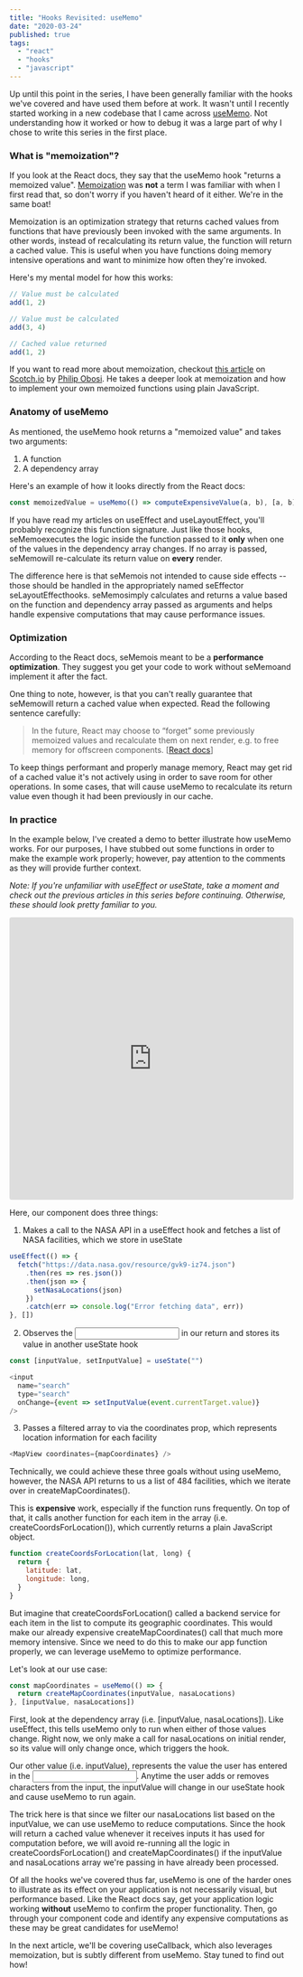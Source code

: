 ```yaml
---
title: "Hooks Revisited: useMemo"
date: "2020-03-24"
published: true
tags:
  - "react"
  - "hooks"
  - "javascript"
---
```



Up until this point in <Link to="/hooks-revisited">the series</Link>, I have been generally familiar with the hooks we've covered and have used them before at work. It wasn't until I recently started working in a new codebase that I came across [useMemo](https://reactjs.org/docs/hooks-reference.html#usememo). Not understanding how it worked or how to debug it was a large part of why I chose to write this series in the first place.

### What is "memoization"?

If you look at the React docs, they say that the useMemo hook "returns a memoized value". [Memoization](https://en.wikipedia.org/wiki/Memoization) was **not** a term I was familiar with when I first read that, so don't worry if you haven't heard of it either. We're in the same boat!

Memoization is an optimization strategy that returns cached values from functions that have previously been invoked with the same arguments. In other words, instead of recalculating its return value, the function will return a cached value. This is useful when you have functions doing memory intensive operations and want to minimize how often they're invoked.

Here's my mental model for how this works:

```javascript
// Value must be calculated
add(1, 2)

// Value must be calculated
add(3, 4)

// Cached value returned
add(1, 2)
```

If you want to read more about memoization, checkout [this article](https://scotch.io/tutorials/understanding-memoization-in-javascript#toc-a-functional-approach) on [Scotch.io](https://scotch.io) by [Philip Obosi](https://twitter.com/worldclassdev). He takes a deeper look at memoization and how to implement your own memoized functions using plain JavaScript.

### Anatomy of useMemo

As mentioned, the useMemo hook returns a "memoized value" and takes two arguments:

1. A function
2. A dependency array

Here's an example of how it looks directly from the React docs:

```javascript
const memoizedValue = useMemo(() => computeExpensiveValue(a, b), [a, b])
```

If you have read my articles on <Link to="/hooks-useeffect">useEffect</Link> and <Link to="/hooks-uselayouteffect">useLayoutEffect</Link>, you'll probably recognize this function signature. Just like those hooks, seMemoexecutes the logic inside the function passed to it **only** when one of the values in the dependency array changes. If no array is passed, seMemowill re-calculate its return value on **every** render.

The difference here is that seMemois not intended to cause side effects -- those should be handled in the appropriately named seEffector seLayoutEffecthooks. seMemosimply calculates and returns a value based on the function and dependency array passed as arguments and helps handle expensive computations that may cause performance issues.

### Optimization

According to the React docs, seMemois meant to be a **performance optimization**. They suggest you get your code to work without seMemoand implement it after the fact.

One thing to note, however, is that you can't really guarantee that seMemowill return a cached value when expected. Read the following sentence carefully:

> In the future, React may choose to “forget” some previously memoized values and recalculate them on next render, e.g. to free memory for offscreen components. [[React docs](https://reactjs.org/docs/hooks-reference.html#usememo)]

To keep things performant and properly manage memory, React may get rid of a cached value it's not actively using in order to save room for other operations. In some cases, that will cause useMemo to recalculate its return value even though it had been previously in our cache.

### In practice

In the example below, I've created a demo to better illustrate how useMemo works. For our purposes, I have stubbed out some functions in order to make the example work properly; however, pay attention to the comments as they will provide further context.

_Note: If you're unfamiliar with <Link to="/hooks-useeffect">useEffect</Link> or <Link to="/hooks-usestate">useState</Link>, take a moment and check out the previous articles in this series before continuing. Otherwise, these should look pretty familiar to you._

<iframe
  src="https://codesandbox.io/embed/hooksusememo-kfgvu?expanddevtools=1&fontsize=14&hidenavigation=1&theme=dark&view=editor"
  style="width:100%; height:500px; border:0; border-radius: 4px; overflow:hidden;"
  title="hooks/useMemo"
  allow="geolocation; microphone; camera; midi; vr; accelerometer; gyroscope; payment; ambient-light-sensor; encrypted-media; usb"
  sandbox="allow-modals allow-forms allow-popups allow-scripts allow-same-origin"
></iframe>

Here, our <App /> component does three things:

1. Makes a call to the NASA API in a useEffect hook and fetches a list of NASA facilities, which we store in useState

```javascript
useEffect(() => {
  fetch("https://data.nasa.gov/resource/gvk9-iz74.json")
    .then(res => res.json())
    .then(json => {
      setNasaLocations(json)
    })
    .catch(err => console.log("Error fetching data", err))
}, [])
```

2. Observes the <input /> in our return and stores its value in another useState hook

```javascript
const [inputValue, setInputValue] = useState("")

<input
  name="search"
  type="search"
  onChange={event => setInputValue(event.currentTarget.value)}
/>
```

3. Passes a filtered array to <MapView /> via the coordinates prop, which represents location information for each facility

```javascript
<MapView coordinates={mapCoordinates} />
```

Technically, we could achieve these three goals without using useMemo, however, the NASA API returns to us a list of 484 facilities, which we iterate over in createMapCoordinates().

This is **expensive** work, especially if the function runs frequently. On top of that, it calls another function for each item in the array (i.e. createCoordsForLocation()), which currently returns a plain JavaScript object.

```javascript
function createCoordsForLocation(lat, long) {
  return {
    latitude: lat,
    longitude: long,
  }
}
```

But imagine that createCoordsForLocation() called a backend service for each item in the list to compute its geographic coordinates. This would make our already expensive createMapCoordinates() call that much more memory intensive. Since we need to do this to make our app function properly, we can leverage useMemo to optimize performance.

Let's look at our use case:

```javascript
const mapCoordinates = useMemo(() => {
  return createMapCoordinates(inputValue, nasaLocations)
}, [inputValue, nasaLocations])
```

First, look at the dependency array (i.e. [inputValue, nasaLocations]). Like useEffect, this tells useMemo only to run when either of those values change. Right now, we only make a call for nasaLocations on initial render, so its value will only change once, which triggers the hook.

Our other value (i.e. inputValue), represents the value the user has entered in the <input />. Anytime the user adds or removes characters from the input, the inputValue will change in our useState hook and cause useMemo to run again.

The trick here is that since we filter our nasaLocations list based on the inputValue, we can use useMemo to reduce computations. Since the hook will return a cached value whenever it receives inputs it has used for computation before, we will avoid re-running all the logic in createCoordsForLocation() and createMapCoordinates() if the inputValue and nasaLocations array we're passing in have already been processed.

Of all the hooks we've covered thus far, useMemo is one of the harder ones to illustrate as its effect on your application is not necessarily visual, but performance based. Like the React docs say, get your application logic working **without** useMemo to confirm the proper functionality. Then, go through your component code and identify any expensive computations as these may be great candidates for useMemo!

In the next article, we'll be covering useCallback, which also leverages memoization, but is subtly different from useMemo. Stay tuned to find out how!
